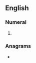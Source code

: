 {{also|twenty-four}}
==English==

===Numeral===
{{head|en|numeral}}

# {{alternative spelling of|twenty-four|lang=en}}

===Anagrams===
* {{anagrams|en|four twenty|four-twenty}}